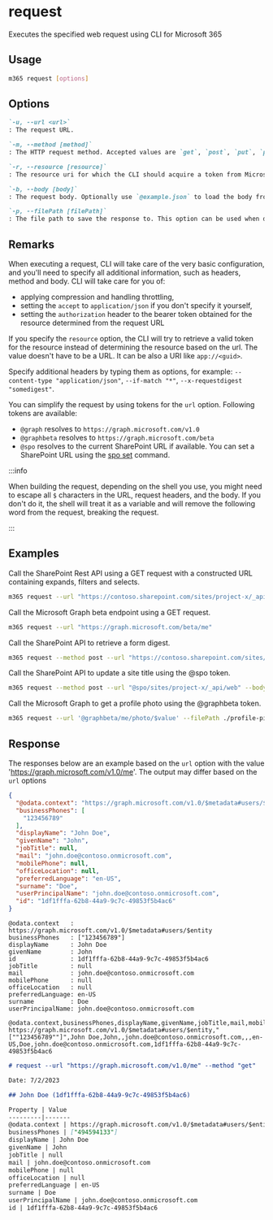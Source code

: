 
# request

Executes the specified web request using CLI for Microsoft 365

## Usage

```sh
m365 request [options]
```

## Options

```md definition-list
`-u, --url <url>`
: The request URL.

`-m, --method [method]`
: The HTTP request method. Accepted values are `get`, `post`, `put`, `patch`, `delete`, `head`, `options`. The default value is `get`.

`-r, --resource [resource]`
: The resource uri for which the CLI should acquire a token from Microsoft Entra ID in order to access the service.

`-b, --body [body]`
: The request body. Optionally use `@example.json` to load the body from a file.

`-p, --filePath [filePath]`
: The file path to save the response to. This option can be used when downloading files.
```

<Global />

## Remarks

When executing a request, CLI will take care of the very basic configuration, and you'll need to specify all additional information, such as headers, method and body. CLI will take care for you of:

- applying compression and handling throttling,
- setting the `accept` to `application/json` if you don't specify it yourself,
- setting the `authorization` header to the bearer token obtained for the resource determined from the request URL

If you specify the `resource` option, the CLI will try to retrieve a valid token for the resource instead of determining the resource based on the url. The value doesn't have to be a URL. It can be also a URI like `app://<guid>`.

Specify additional headers by typing them as options, for example: `--content-type "application/json"`, `--if-match "*"`, `--x-requestdigest "somedigest"`.

You can simplify the request by using tokens for the `url` option. Following tokens are available:

- `@graph` resolves to `https://graph.microsoft.com/v1.0`
- `@graphbeta` resolves to `https://graph.microsoft.com/beta`
- `@spo` resolves to the current SharePoint URL if available. You can set a SharePoint URL using the [spo set](./spo/spo-set.mdx) command.

:::info

When building the request, depending on the shell you use, you might need to escape all `$` characters in the URL, request headers, and the body. If you don't do it, the shell will treat it as a variable and will remove the following word from the request, breaking the request.

:::

## Examples

Call the SharePoint Rest API using a GET request with a constructed URL containing expands, filters and selects.

```sh
m365 request --url "https://contoso.sharepoint.com/sites/project-x/_api/web/siteusers?\$filter=IsShareByEmailGuestUser eq true&\$expand=Groups&\$select=Title,LoginName,Email,Groups/LoginName" --accept "application/json;odata=nometadata"
```

Call the Microsoft Graph beta endpoint using a GET request.

```sh
m365 request --url "https://graph.microsoft.com/beta/me"
```

Call the SharePoint API to retrieve a form digest.

```sh
m365 request --method post --url "https://contoso.sharepoint.com/sites/project-x/_api/contextinfo"
```

Call the SharePoint API to update a site title using the @spo token.

```sh
m365 request --method post --url "@spo/sites/project-x/_api/web" --body '{ "Title": "New title" }' --content-type "application/json" --x-http-method "PATCH"
```

Call the Microsoft Graph to get a profile photo using the @graphbeta token.

```sh
m365 request --url '@graphbeta/me/photo/$value' --filePath ./profile-pic.jpg
```

## Response

The responses below are an example based on the `url` option with the value 'https://graph.microsoft.com/v1.0/me'. The output may differ based on the `url` options

<Tabs>
  <TabItem value="JSON">

  ```json
  {
    "@odata.context": "https://graph.microsoft.com/v1.0/$metadata#users/$entity",
    "businessPhones": [
      "123456789"
    ],
    "displayName": "John Doe",
    "givenName": "John",
    "jobTitle": null,
    "mail": "john.doe@contoso.onmicrosoft.com",
    "mobilePhone": null,
    "officeLocation": null,
    "preferredLanguage": "en-US",
    "surname": "Doe",
    "userPrincipalName": "john.doe@contoso.onmicrosoft.com",
    "id": "1df1fffa-62b8-44a9-9c7c-49853f5b4ac6"
  }
  ```

  </TabItem>
  <TabItem value="Text">

  ```text
  @odata.context   : https://graph.microsoft.com/v1.0/$metadata#users/$entity
  businessPhones   : ["123456789"]
  displayName      : John Doe
  givenName        : John
  id               : 1df1fffa-62b8-44a9-9c7c-49853f5b4ac6
  jobTitle         : null
  mail             : john.doe@contoso.onmicrosoft.com
  mobilePhone      : null
  officeLocation   : null
  preferredLanguage: en-US
  surname          : Doe
  userPrincipalName: john.doe@contoso.onmicrosoft.com
  ```

  </TabItem>
  <TabItem value="CSV">

  ```csv
  @odata.context,businessPhones,displayName,givenName,jobTitle,mail,mobilePhone,officeLocation,preferredLanguage,surname,userPrincipalName,id
  https://graph.microsoft.com/v1.0/$metadata#users/$entity,"[""123456789""]",John Doe,John,,john.doe@contoso.onmicrosoft.com,,,en-US,Doe,john.doe@contoso.onmicrosoft.com,1df1fffa-62b8-44a9-9c7c-49853f5b4ac6
  ```

  </TabItem>
  <TabItem value="Markdown">

  ```md
  # request --url "https://graph.microsoft.com/v1.0/me" --method "get"

  Date: 7/2/2023

  ## John Doe (1df1fffa-62b8-44a9-9c7c-49853f5b4ac6)

  Property | Value
  ---------|-------
  @odata.context | https://graph.microsoft.com/v1.0/$metadata#users/$entity
  businessPhones | ["494594133"]
  displayName | John Doe
  givenName | John
  jobTitle | null
  mail | john.doe@contoso.onmicrosoft.com
  mobilePhone | null
  officeLocation | null
  preferredLanguage | en-US
  surname | Doe
  userPrincipalName | john.doe@contoso.onmicrosoft.com
  id | 1df1fffa-62b8-44a9-9c7c-49853f5b4ac6
  ```

  </TabItem>
</Tabs>

